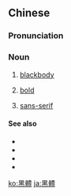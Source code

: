 {{also|黑体}}
==Chinese==
{{zh-forms|s=黑体}}

===Pronunciation===
{{zh-pron
|m=hēitǐ
|c=hak1 tai2
|cat=n
}}

===Noun===
{{zh-noun}}

# [[blackbody]] {{qualifier|in physics}}
# {{lb|zh|of|_|typefaces}} [[bold]]
# {{lb|zh|of|_|typefaces}} [[sans-serif]]

====See also====
* {{zh-l|白體}}
* {{zh-l|斜體}}
* {{zh-l|明體}}
* {{zh-l|宋體}}

{{zh-cat|Typography}}

[[ko:黑體]]
[[ja:黑體]]